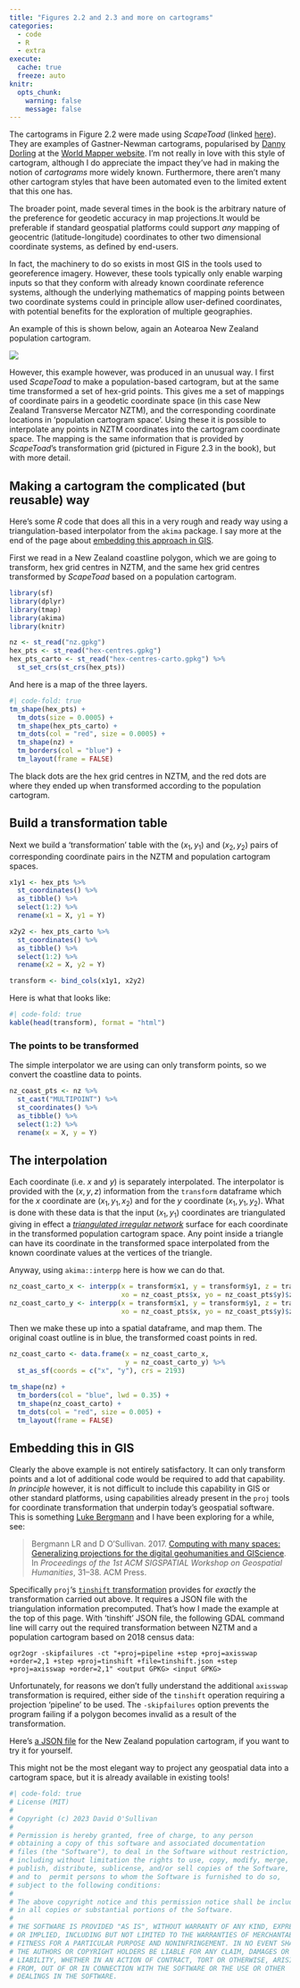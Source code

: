 ```yaml
---
title: "Figures 2.2 and 2.3 and more on cartograms"
categories: 
  - code
  - R
  - extra
execute: 
  cache: true
  freeze: auto
knitr:
  opts_chunk: 
    warning: false
    message: false
---
```


The cartograms in Figure 2.2 were made using *ScapeToad* (linked [here](links-2.qmd#footnote-6)). They are examples of Gastner-Newman cartograms, popularised by [Danny Dorling](http://dannydorling.org/) at the [World Mapper website](https://worldmapper.org/). I'm not really in love with this style of cartogram, although I do appreciate the impact they've had in making the notion of _cartograms_ more widely known. Furthermore, there aren't many other cartogram styles that have been automated even to the limited extent that this one has.

The broader point, made several times in the book is the arbitrary nature of the preference for geodetic accuracy in map projections.It would be preferable if standard geospatial platforms could support *any* mapping of geocentric (latitude-longitude) coordinates to other two dimensional coordinate systems, as defined by end-users.

In fact, the machinery to do so exists in most GIS in the tools used to georeference imagery. However, these tools typically only enable warping inputs so that they conform with already known coordinate reference systems, although the underlying mathematics of mapping points between two coordinate systems could in principle allow user-defined coordinates, with potential benefits for the exploration of multiple geographies.

An example of this is shown below, again an Aotearoa New Zealand population cartogram.

![](nz-cartogram.png)

However, this example however, was produced in an unusual way. I first used _ScapeToad_ to make a population-based cartogram, but at the same time transformed a set of hex-grid points. This gives me a set of mappings of coordinate pairs in a geodetic coordinate space (in this case New Zealand Transverse Mercator NZTM), and the corresponding coordinate locations in 'population cartogram space'. Using these it is possible to interpolate any points in NZTM coordinates into the cartogram coordinate space. The mapping is the same information that is provided by _ScapeToad_'s transformation grid (pictured in Figure 2.3 in the book), but with more detail.

## Making a cartogram the complicated (but reusable) way
Here's some _R_ code that does all this in a very rough and ready way using a triangulation-based interpolator from the `akima` package. I say more at the end of the page about [embedding this approach in GIS](#embedding-this-in-gis).

First we read in a New Zealand coastline polygon, which we are going to transform, hex grid centres in NZTM, and the same hex grid centres transformed by _ScapeToad_ based on a population cartogram. 

```r
library(sf)
library(dplyr)
library(tmap)
library(akima)
library(knitr)

nz <- st_read("nz.gpkg")
hex_pts <- st_read("hex-centres.gpkg")
hex_pts_carto <- st_read("hex-centres-carto.gpkg") %>%
  st_set_crs(st_crs(hex_pts))
```

And here is a map of the three layers.

```r
#| code-fold: true
tm_shape(hex_pts) + 
  tm_dots(size = 0.0005) +
  tm_shape(hex_pts_carto) +
  tm_dots(col = "red", size = 0.0005) +
  tm_shape(nz) +
  tm_borders(col = "blue") +
  tm_layout(frame = FALSE)
```

The black dots are the hex grid centres in NZTM, and the red dots are where they ended up when transformed according to the population cartogram.

## Build a transformation table
Next we build a 'transformation' table with the $(x_1, y_1)$ and $(x_2, y_2)$ pairs of corresponding coordinate pairs in the NZTM and population cartogram spaces.

```r
x1y1 <- hex_pts %>%
  st_coordinates() %>%
  as_tibble() %>%
  select(1:2) %>% 
  rename(x1 = X, y1 = Y)

x2y2 <- hex_pts_carto %>%
  st_coordinates() %>%
  as_tibble() %>%
  select(1:2) %>% 
  rename(x2 = X, y2 = Y)

transform <- bind_cols(x1y1, x2y2)
```

Here is what that looks like:

```r
#| code-fold: true
kable(head(transform), format = "html")
```

### The points to be transformed
The simple interpolator we are using can only transform points, so we convert the coastline data to points.

```r
nz_coast_pts <- nz %>%
  st_cast("MULTIPOINT") %>%
  st_coordinates() %>%
  as_tibble() %>%
  select(1:2) %>%
  rename(x = X, y = Y)
```

## The interpolation
Each coordinate (i.e. $x$ and $y$) is separately interpolated. The interpolator is provided with the $(x, y, z)$ information from the `transform` dataframe which for the $x$ coordinate are $(x_1, y_1, x_2)$ and for the $y$ coordinate $(x_1, y_1, y_2)$. What is done with these data is that the input $(x_1, y_1)$ coordinates are triangulated giving in effect a [_triangulated irregular network_](https://en.wikipedia.org/wiki/Triangulated_irregular_network) surface for each coordinate in the transformed population cartogram space. Any point inside a triangle can have its coordinate in the transformed space interpolated from the known coordinate values at the vertices of the triangle.

Anyway, using `akima::interpp` here is how we can do that.

```r
nz_coast_carto_x <- interpp(x = transform$x1, y = transform$y1, z = transform$x2, 
                            xo = nz_coast_pts$x, yo = nz_coast_pts$y)$z
nz_coast_carto_y <- interpp(x = transform$x1, y = transform$y1, z = transform$y2, 
                            xo = nz_coast_pts$x, yo = nz_coast_pts$y)$z
```

Then we make these up into a spatial dataframe, and map them. The original coast outline is in blue, the transformed coast points in red. 

```r
nz_coast_carto <- data.frame(x = nz_coast_carto_x, 
                             y = nz_coast_carto_y) %>%
  st_as_sf(coords = c("x", "y"), crs = 2193)

tm_shape(nz) + 
  tm_borders(col = "blue", lwd = 0.35) +
  tm_shape(nz_coast_carto) +
  tm_dots(col = "red", size = 0.005) +
  tm_layout(frame = FALSE)
```

## Embedding this in GIS
Clearly the above example is not entirely satisfactory. It can only transform points and a lot of additional code would be required to add that capability. _In principle_ however, it is not difficult to include this capability in GIS or other standard platforms, using capabilities already present in the `proj` tools for coordinate transformation that underpin today's geospatial software. This is something [Luke Bergmann](https://geog.ubc.ca/profile/luke-bergmann/) and I have been exploring for a while, see:

> Bergmann LR and D O’Sullivan. 2017. [Computing with many spaces: Generalizing projections for the digital geohumanities and GIScience](https://dx.doi.org/10.1145/3149858.3149866). In *Proceedings of the 1st ACM SIGSPATIAL Workshop on Geospatial Humanities*, 31–38. ACM Press.

Specifically `proj`'s [`tinshift` transformation](https://proj.org/en/9.3/operations/transformations/tinshift.html) provides for _exactly_ the transformation carried out above. It requires a JSON file with the triangulation information precomputed. That's how I made the example at the top of this page. With 'tinshift' JSON file, the following GDAL command line will carry out the required transformation between NZTM and a population cartogram based on 2018 census data:

    ogr2ogr -skipfailures -ct "+proj=pipeline +step +proj=axisswap +order=2,1 +step +proj=tinshift +file=tinshift.json +step +proj=axisswap +order=2,1" <output GPKG> <input GPKG>

Unfortunately, for reasons we don't fully understand the additional `axisswap` transformation is required, either side of the `tinshift` operation requiring a projection 'pipeline' to be used. The `-skipfailures` option prevents the program failing if a polygon becomes invalid as a result of the transformation.

Here's [a JSON file](nz-cartogram.json) for the New Zealand population cartogram, if you want to try it for yourself.

This might not be the most elegant way to project any geospatial data into a cartogram space, but it is already available in existing tools!

```r
#| code-fold: true
# License (MIT)
#
# Copyright (c) 2023 David O'Sullivan
#
# Permission is hereby granted, free of charge, to any person
# obtaining a copy of this software and associated documentation
# files (the "Software"), to deal in the Software without restriction,
# including without limitation the rights to use, copy, modify, merge,
# publish, distribute, sublicense, and/or sell copies of the Software,
# and to  permit persons to whom the Software is furnished to do so,
# subject to the following conditions:
#
# The above copyright notice and this permission notice shall be included
# in all copies or substantial portions of the Software.
#
# THE SOFTWARE IS PROVIDED "AS IS", WITHOUT WARRANTY OF ANY KIND, EXPRESS
# OR IMPLIED, INCLUDING BUT NOT LIMITED TO THE WARRANTIES OF MERCHANTABILITY,
# FITNESS FOR A PARTICULAR PURPOSE AND NONINFRINGEMENT. IN NO EVENT SHALL
# THE AUTHORS OR COPYRIGHT HOLDERS BE LIABLE FOR ANY CLAIM, DAMAGES OR OTHER
# LIABILITY, WHETHER IN AN ACTION OF CONTRACT, TORT OR OTHERWISE, ARISING
# FROM, OUT OF OR IN CONNECTION WITH THE SOFTWARE OR THE USE OR OTHER
# DEALINGS IN THE SOFTWARE.
```

